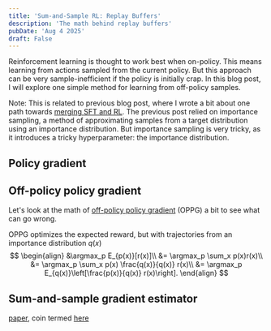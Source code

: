 ```yaml
---
title: 'Sum-and-Sample RL: Replay Buffers'
description: 'The math behind replay buffers'
pubDate: 'Aug 4 2025'
draft: False
---
```


Reinforcement learning is thought to work best when on-policy.
This means learning from actions sampled from the current policy.
But this approach can be very sample-inefficient if the policy is initially crap.
In this blog post, I will explore one simple method for learning from off-policy samples.

Note: This is related to previous blog post, where I wrote a bit about one path towards [merging SFT and RL](https://justintchiu.com/blog/sftrl/).
The previous post relied on importance sampling, a method of approximating samples from a target distribution using an importance distribution.
But importance sampling is very tricky, as it introduces a tricky hyperparameter: the importance distribution.

## Policy gradient

## Off-policy policy gradient
Let's look at the math of [off-policy policy gradient](https://arxiv.org/abs/1205.4839) (OPPG) a bit to see what can go wrong.

OPPG optimizes the expected reward, but with trajectories from an importance distribution $q(x)$
$$
\begin{align}
&\argmax_p E_{p(x)}[r(x)]\\
&= \argmax_p \sum_x p(x)r(x)\\
&= \argmax_p \sum_x p(x) \frac{q(x)}{q(x)} r(x)\\
&= \argmax_p E_{q(x)}\left[\frac{p(x)}{q(x)} r(x)\right].
\end{align}
$$

## Sum-and-sample gradient estimator
[paper](https://arxiv.org/abs/2502.09890), coin termed [here](https://arxiv.org/abs/1903.06059)
